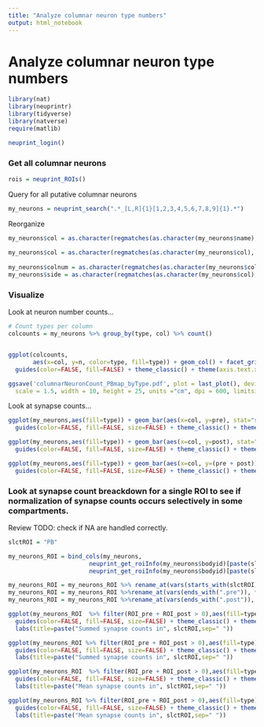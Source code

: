 ```yaml
---
title: "Analyze columnar neuron type numbers"
output: html_notebook
---
```

# Analyze columnar neuron type numbers
```r
library(nat)
library(neuprintr)
library(tidyverse)
library(natverse)
require(matlib)
```

```r
neuprint_login()
```


### Get all columnar neurons

```r
rois = neuprint_ROIs()
```

Query for all putative columnar neurons
```r
my_neurons = neuprint_search(".*_[L,R]{1}[1,2,3,4,5,6,7,8,9]{1}.*")
```

Reorganize
```r
my_neurons$col = as.character(regmatches(as.character(my_neurons$name), gregexpr("_[L,R]{1}[1,2,3,4,5,6,7,8,9]{1}",
                                                                                 as.character(my_neurons$name))))
my_neurons$col = as.character(regmatches(as.character(my_neurons$col), gregexpr("[L,R]{1}[1,2,3,4,5,6,7,8,9]{1}",
                                                                                as.character(my_neurons$col))))
my_neurons$colnum = as.character(regmatches(as.character(my_neurons$col), gregexpr("[1,2,3,4,5,6,7,8,9]{1}", as.character(my_neurons$col))))
my_neurons$side = as.character(regmatches(as.character(my_neurons$col), gregexpr("[L,R]{1}", as.character(my_neurons$col))))

```

### Visualize

Look at neuron number counts...
```r
# Count types per column
colcounts = my_neurons %>% group_by(type, col) %>% count()


ggplot(colcounts, 
       aes(x=col, y=n, color=type, fill=type)) + geom_col() + facet_grid(rows = vars(type),  scales="free") +
  guides(color=FALSE, fill=FALSE) + theme_classic() + theme(axis.text.x = element_text(angle = 90))

ggsave('columnarNeuronCount_PBmap_byType.pdf', plot = last_plot(), device='pdf', path = "../neuprintR_analysis_plots/",
  scale = 1.5, width = 10, height = 25, units ="cm", dpi = 600, limitsize = TRUE)
```


Look at synapse counts...
```r
ggplot(my_neurons,aes(fill=type)) + geom_bar(aes(x=col, y=pre), stat="sum") + facet_grid(rows = vars(type),  scales="free") +
  guides(color=FALSE, fill=FALSE, size=FALSE) + theme_classic() + theme(axis.text.x = element_text(angle = 90))

ggplot(my_neurons,aes(fill=type)) + geom_bar(aes(x=col, y=post), stat="sum") + facet_grid(rows = vars(type),  scales="free") +
  guides(color=FALSE, fill=FALSE, size=FALSE) + theme_classic() + theme(axis.text.x = element_text(angle = 90))

ggplot(my_neurons,aes(fill=type)) + geom_bar(aes(x=col, y=(pre + post)), stat="sum") + facet_grid(rows = vars(type),  scales="free") +
  guides(color=FALSE, fill=FALSE, size=FALSE) + theme_classic() + theme(axis.text.x = element_text(angle = 90))
```


### Look at synapse count breackdown for a single ROI to see if normalization of synapse counts occurs selectively in some compartments.

Review TODO: check if NA are handled correctly.
```r
slctROI = "PB"

my_neurons_ROI = bind_cols(my_neurons,
                       neuprint_get_roiInfo(my_neurons$bodyid)[paste(slctROI,"pre",sep=".")],
                       neuprint_get_roiInfo(my_neurons$bodyid)[paste(slctROI,"post",sep=".")])

my_neurons_ROI = my_neurons_ROI %>% rename_at(vars(starts_with(slctROI)), funs(str_replace(., slctROI, "ROI")))
my_neurons_ROI = my_neurons_ROI %>%rename_at(vars(ends_with(".pre")), funs(str_replace(., ".pre", "_pre")))
my_neurons_ROI = my_neurons_ROI %>%rename_at(vars(ends_with(".post")), funs(str_replace(., ".post", "_post")))

```

```r
ggplot(my_neurons_ROI  %>% filter(ROI_pre + ROI_post > 0),aes(fill=type)) + geom_bar(aes(x=col, y=ROI_pre), stat="sum") + facet_grid(rows = vars(type),  scales="free") +
  guides(color=FALSE, fill=FALSE, size=FALSE) + theme_classic() + theme(axis.text.x = element_text(angle = 90)) +
  labs(title=paste("Summed synapse counts in", slctROI,sep=" "))

ggplot(my_neurons_ROI %>% filter(ROI_pre + ROI_post > 0),aes(fill=type)) + geom_bar(aes(x=col, y=ROI_post), stat="sum") + facet_grid(rows = vars(type),  scales="free") +
  guides(color=FALSE, fill=FALSE, size=FALSE) + theme_classic() + theme(axis.text.x = element_text(angle = 90)) +
  labs(title=paste("Summed synapse counts in", slctROI,sep=" "))
```

```r
ggplot(my_neurons_ROI  %>% filter(ROI_pre + ROI_post > 0),aes(fill=type)) + geom_bar(aes(x=col, y=ROI_pre), stat="summary", fun.y = "mean") + facet_grid(rows = vars(type),  scales="free") +
  guides(color=FALSE, fill=FALSE, size=FALSE) + theme_classic() + theme(axis.text.x = element_text(angle = 90)) +
  labs(title=paste("Mean synapse counts in", slctROI,sep=" "))

ggplot(my_neurons_ROI %>% filter(ROI_pre + ROI_post > 0),aes(fill=type)) + geom_bar(aes(x=col, y=ROI_post), stat="summary", fun.y = "mean") + facet_grid(rows = vars(type),  scales="free") +
  guides(color=FALSE, fill=FALSE, size=FALSE) + theme_classic() + theme(axis.text.x = element_text(angle = 90)) +
  labs(title=paste("Mean synapse counts in", slctROI,sep=" "))
```




